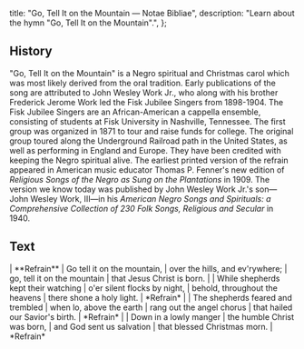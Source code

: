   title: "Go, Tell It on the Mountain — Notae Bibliae",
  description: "Learn about the hymn \"Go, Tell It on the Mountain\".",
};

<Initial text="Go, Tell It on the Mountain" />

## History

"Go, Tell It on the Mountain" is a Negro spiritual and Christmas carol which was most likely derived from the oral tradition. Early publications of the song are attributed to John Wesley Work Jr., who along with his brother Frederick Jerome Work led the Fisk Jubilee Singers from 1898-1904. The Fisk Jubilee Singers are an African-American a cappella ensemble, consisting of students at Fisk University in Nashville, Tennessee. The first group was organized in 1871 to tour and raise funds for college. The original group toured along the Underground Railroad path in the United States, as well as performing in England and Europe. They have been credited with keeping the Negro spiritual alive. The earliest printed version of the refrain appeared in American music educator Thomas P. Fenner's new edition of *Religious Songs of the Negro as Sung on the Plantations* in 1909. The version we know today was published by John Wesley Work Jr.'s son—John Wesley Work, III—in his *American Negro Songs and Spirituals: a Comprehensive Collection of 230 Folk Songs, Religious and Secular* in 1940.

## Text

<Poetry>
|  **Refrain**
|  Go tell it on the mountain,
|  over the hills, and ev'rywhere;
|  go, tell it on the mountain
|  that Jesus Christ is born.
|
|  While shepherds kept their watching
|  o'er silent flocks by night,
|  behold, throughout the heavens
|  there shone a holy light.
|  *Refrain*
|
|  The shepherds feared and trembled
|  when lo, above the earth
|  rang out the angel chorus
|  that hailed our Savior's birth.
|  *Refrain*
|
|  Down in a lowly manger
|  the humble Christ was born,
|  and God sent us salvation
|  that blessed Christmas morn.
|  *Refrain*
</Poetry>
